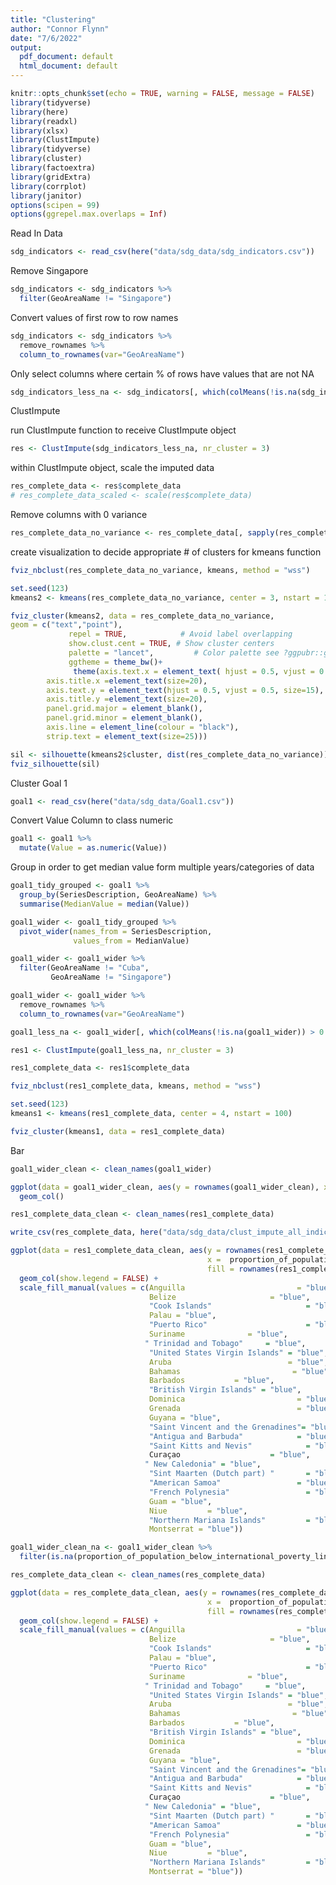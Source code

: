 ```yaml
---
title: "Clustering"
author: "Connor Flynn"
date: "7/6/2022"
output:
  pdf_document: default
  html_document: default
---
```


```r
knitr::opts_chunk$set(echo = TRUE, warning = FALSE, message = FALSE)
library(tidyverse)
library(here)
library(readxl)
library(xlsx)
library(ClustImpute)
library(tidyverse)
library(cluster)
library(factoextra)
library(gridExtra)
library(corrplot)
library(janitor)
options(scipen = 99)
options(ggrepel.max.overlaps = Inf)
```

Read In Data

```r
sdg_indicators <- read_csv(here("data/sdg_data/sdg_indicators.csv"))
```

Remove Singapore

```r
sdg_indicators <- sdg_indicators %>% 
  filter(GeoAreaName != "Singapore")
```

Convert values of first row to row names

```r
sdg_indicators <- sdg_indicators %>% 
  remove_rownames %>% 
  column_to_rownames(var="GeoAreaName")
```



Only select columns where certain % of rows have values that are not NA

```r
sdg_indicators_less_na <- sdg_indicators[, which(colMeans(!is.na(sdg_indicators)) > 0.45)]
```

ClustImpute



run ClustImpute function to receive ClustImpute object

```r
res <- ClustImpute(sdg_indicators_less_na, nr_cluster = 3)
```

within ClustImpute object, scale the imputed data

```r
res_complete_data <- res$complete_data
# res_complete_data_scaled <- scale(res$complete_data)
```

Remove columns with 0 variance

```r
res_complete_data_no_variance <- res_complete_data[, sapply(res_complete_data, var) != 0]
```

create visualization to decide appropriate \# of clusters for kmeans function

```r
fviz_nbclust(res_complete_data_no_variance, kmeans, method = "wss")
```

```r
set.seed(123)
kmeans2 <- kmeans(res_complete_data_no_variance, center = 3, nstart = 100)
```

```r
fviz_cluster(kmeans2, data = res_complete_data_no_variance,
geom = c("text","point"),
             repel = TRUE,            # Avoid label overlapping
             show.clust.cent = TRUE, # Show cluster centers
             palette = "lancet",         # Color palette see ?ggpubr::ggpar
             ggtheme = theme_bw()+
              theme(axis.text.x = element_text( hjust = 0.5, vjust = 0.5, size=15),
        axis.title.x =element_text(size=20),
        axis.text.y = element_text(hjust = 0.5, vjust = 0.5, size=15),
        axis.title.y =element_text(size=20),
        panel.grid.major = element_blank(),
        panel.grid.minor = element_blank(), 
        axis.line = element_line(colour = "black"),
        strip.text = element_text(size=25)))
```

```r
sil <- silhouette(kmeans2$cluster, dist(res_complete_data_no_variance))
fviz_silhouette(sil)
```


Cluster Goal 1


```r
goal1 <- read_csv(here("data/sdg_data/Goal1.csv"))

```

Convert Value Column to class numeric
```r
goal1 <- goal1 %>% 
  mutate(Value = as.numeric(Value))
```


Group in order to get median value form multiple years/categories of data
```r

goal1_tidy_grouped <- goal1 %>% 
  group_by(SeriesDescription, GeoAreaName) %>% 
  summarise(MedianValue = median(Value))
```


```r
goal1_wider <- goal1_tidy_grouped %>% 
  pivot_wider(names_from = SeriesDescription,
              values_from = MedianValue)
```


```r
goal1_wider <- goal1_wider %>% 
  filter(GeoAreaName != "Cuba",
         GeoAreaName != "Singapore")
```




```r
goal1_wider <- goal1_wider %>% 
  remove_rownames %>% 
  column_to_rownames(var="GeoAreaName")
```


```r
goal1_less_na <- goal1_wider[, which(colMeans(!is.na(goal1_wider)) > 0.45)]
```


```r
res1 <- ClustImpute(goal1_less_na, nr_cluster = 3)
```

```r
res1_complete_data <- res1$complete_data
```

```r
fviz_nbclust(res1_complete_data, kmeans, method = "wss")
```

```r
set.seed(123)
kmeans1 <- kmeans(res1_complete_data, center = 4, nstart = 100)
```


```r
fviz_cluster(kmeans1, data = res1_complete_data)
```


Bar 

```r
goal1_wider_clean <- clean_names(goal1_wider)
```

```r
ggplot(data = goal1_wider_clean, aes(y = rownames(goal1_wider_clean), x =  proportion_of_population_below_international_poverty_line_percent)) +
  geom_col()
```
```r
res1_complete_data_clean <- clean_names(res1_complete_data)
```


```r
write_csv(res_complete_data, here("data/sdg_data/clust_impute_all_indicators"))
```



```r
ggplot(data = res1_complete_data_clean, aes(y = rownames(res1_complete_data_clean), 
                                            x =  proportion_of_population_below_international_poverty_line_percent,
                                            fill = rownames(res1_complete_data_clean))) +
  geom_col(show.legend = FALSE) + 
  scale_fill_manual(values = c(Anguilla                         = "blue",  
                               Belize                     = "blue",
                               "Cook Islands"                     = "blue",       
                               Palau = "blue",
                               "Puerto Rico"                      = "blue",   
                               Suriname              = "blue",
                              " Trinidad and Tobago"     = "blue",
                               "United States Virgin Islands" = "blue",
                               Aruba                          = "blue",
                               Bahamas                         = "blue",
                               Barbados           = "blue",
                               "British Virgin Islands" = "blue",
                               Dominica                         = "blue", 
                               Grenada                          = "blue", 
                               Guyana = "blue",
                               "Saint Vincent and the Grenadines"= "blue",
                               "Antigua and Barbuda"            = "blue",
                               "Saint Kitts and Nevis"            = "blue",              
                               Curaçao                    = "blue",
                              " New Caledonia" = "blue",
                               "Sint Maarten (Dutch part) "       = "blue",           
                               "American Samoa"                 = "blue",
                               "French Polynesia"                 = "blue",            
                               Guam = "blue",
                               Niue         = "blue",
                               "Northern Mariana Islands"         = "blue",              
                               Montserrat = "blue"))
```
```r
goal1_wider_clean_na <- goal1_wider_clean %>% 
  filter(is.na(proportion_of_population_below_international_poverty_line_percent))
```



```r
res_complete_data_clean <- clean_names(res_complete_data)
```

```r
ggplot(data = res_complete_data_clean, aes(y = rownames(res_complete_data_clean), 
                                            x =  proportion_of_population_below_international_poverty_line_percent,
                                            fill = rownames(res_complete_data_clean))) +
  geom_col(show.legend = FALSE) + 
  scale_fill_manual(values = c(Anguilla                         = "blue",  
                               Belize                     = "blue",
                               "Cook Islands"                     = "blue",       
                               Palau = "blue",
                               "Puerto Rico"                      = "blue",   
                               Suriname              = "blue",
                              " Trinidad and Tobago"     = "blue",
                               "United States Virgin Islands" = "blue",
                               Aruba                          = "blue",
                               Bahamas                         = "blue",
                               Barbados           = "blue",
                               "British Virgin Islands" = "blue",
                               Dominica                         = "blue", 
                               Grenada                          = "blue", 
                               Guyana = "blue",
                               "Saint Vincent and the Grenadines"= "blue",
                               "Antigua and Barbuda"            = "blue",
                               "Saint Kitts and Nevis"            = "blue",              
                               Curaçao                    = "blue",
                              " New Caledonia" = "blue",
                               "Sint Maarten (Dutch part) "       = "blue",           
                               "American Samoa"                 = "blue",
                               "French Polynesia"                 = "blue",            
                               Guam = "blue",
                               Niue         = "blue",
                               "Northern Mariana Islands"         = "blue",              
                               Montserrat = "blue"))
```

